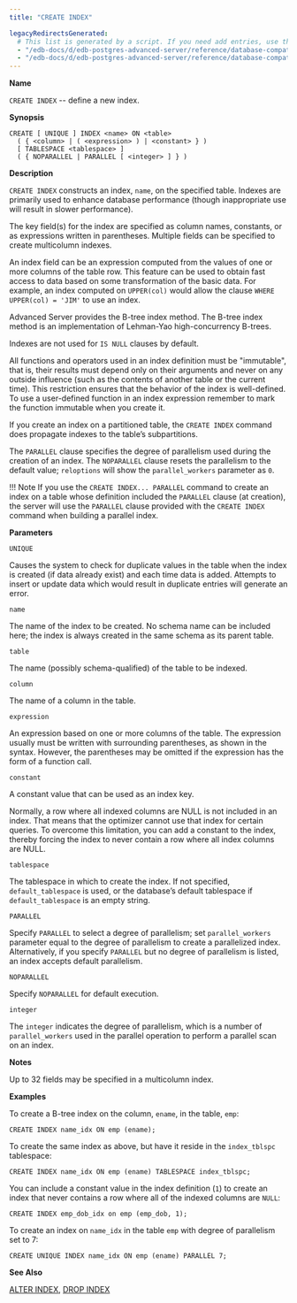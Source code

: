 ```yaml
---
title: "CREATE INDEX"

legacyRedirectsGenerated:
  # This list is generated by a script. If you need add entries, use the `legacyRedirects` key.
  - "/edb-docs/d/edb-postgres-advanced-server/reference/database-compatibility-for-oracle-developers-sql-guide/13/create_index.html"
  - "/edb-docs/d/edb-postgres-advanced-server/reference/database-compatibility-for-oracle-developers-sql-guide/latest/create_index.html"
---
```


<div id="create_index" class="registered_link"></div>

**Name**

`CREATE INDEX` -- define a new index.

**Synopsis**

```text
CREATE [ UNIQUE ] INDEX <name> ON <table>
  ( { <column> | ( <expression> ) | <constant> } )
  [ TABLESPACE <tablespace> ]
  ( { NOPARALLEL | PARALLEL [ <integer> ] } )
```

**Description**

`CREATE INDEX` constructs an index, `name`, on the specified table. Indexes are primarily used to enhance database performance (though inappropriate use will result in slower performance).

The key field(s) for the index are specified as column names, constants, or as expressions written in parentheses. Multiple fields can be specified to create multicolumn indexes.

An index field can be an expression computed from the values of one or more columns of the table row. This feature can be used to obtain fast access to data based on some transformation of the basic data. For example, an index computed on `UPPER(col)` would allow the clause `WHERE UPPER(col) = 'JIM'` to use an index.

Advanced Server provides the B-tree index method. The B-tree index method is an implementation of Lehman-Yao high-concurrency B-trees.

Indexes are not used for `IS NULL` clauses by default.

All functions and operators used in an index definition must be "immutable", that is, their results must depend only on their arguments and never on any outside influence (such as the contents of another table or the current time). This restriction ensures that the behavior of the index is well-defined. To use a user-defined function in an index expression remember to mark the function immutable when you create it.

If you create an index on a partitioned table, the `CREATE INDEX` command does propagate indexes to the table’s subpartitions.

The `PARALLEL` clause specifies the degree of parallelism used during the creation of an index. The `NOPARALLEL` clause resets the parallelism to the default value; `reloptions` will show the `parallel_workers` parameter as `0`.

!!! Note
    If you use the `CREATE INDEX... PARALLEL` command to create an index on a table whose definition included the `PARALLEL` clause (at creation), the server will use the `PARALLEL` clause provided with the `CREATE INDEX` command when building a parallel index.

**Parameters**

`UNIQUE`

 Causes the system to check for duplicate values in the table when the index is created (if data already exist) and each time data is added. Attempts to insert or update data which would result in duplicate entries will generate an error.

`name`

 The name of the index to be created. No schema name can be included here; the index is always created in the same schema as its parent table.

`table`

 The name (possibly schema-qualified) of the table to be indexed.

`column`

 The name of a column in the table.

`expression`

 An expression based on one or more columns of the table. The expression usually must be written with surrounding parentheses, as shown in the syntax. However, the parentheses may be omitted if the expression has the form of a function call.

`constant`

 A constant value that can be used as an index key.

 Normally, a row where all indexed columns are NULL is not included in an index. That means that the optimizer cannot use that index for certain queries. To overcome this limitation, you can add a constant to the index, thereby forcing the index to never contain a row where all index columns are NULL.

`tablespace`

 The tablespace in which to create the index. If not specified, `default_tablespace` is used, or the database’s default tablespace if `default_tablespace` is an empty string.

`PARALLEL`

 Specify `PARALLEL` to select a degree of parallelism; set `parallel_workers` parameter equal to the degree of parallelism to create a parallelized index. Alternatively, if you specify `PARALLEL` but no degree of parallelism is listed, an index accepts default parallelism.

`NOPARALLEL`

 Specify `NOPARALLEL` for default execution.

`integer`

 The `integer` indicates the degree of parallelism, which is a number of `parallel_workers` used in the parallel operation to perform a parallel scan on an index.

**Notes**

Up to 32 fields may be specified in a multicolumn index.

**Examples**

To create a B-tree index on the column, `ename`, in the table, `emp`:

```text
CREATE INDEX name_idx ON emp (ename);
```

To create the same index as above, but have it reside in the `index_tblspc` tablespace:

```text
CREATE INDEX name_idx ON emp (ename) TABLESPACE index_tblspc;
```

You can include a constant value in the index definition (`1`) to create an index that never contains a row where all of the indexed columns are `NULL`:

```text
CREATE INDEX emp_dob_idx on emp (emp_dob, 1);
```

To create an index on `name_idx` in the table `emp` with degree of parallelism set to 7:

```text
CREATE UNIQUE INDEX name_idx ON emp (ename) PARALLEL 7;
```

**See Also**

[ALTER INDEX](03_alter_index/#alter_index), [DROP INDEX](48_drop_index/#drop_index)
